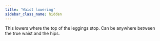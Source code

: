 ```yaml
---
title: 'Waist lowering'
sidebar_class_name: hidden
---
```


This lowers where the top of the leggings stop. Can be anywhere between the true waist and the hips.
